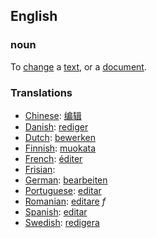 ==English==

===noun===
To [[change]] a [[text]], or a [[document]].

===Translations===

*[[Chinese]]: [[编辑]]
*[[Danish]]: [[rediger]]
*[[Dutch]]: [[bewerken]]
*[[Finnish]]: [[muokata]]
*[[French]]: [[éditer]]
*[[Frisian]]: [[]]
*[[German]]: [[bearbeiten]]
*[[Portuguese]]: [[editar]]
*[[Romanian]]: [[editare]] ''f''
*[[Spanish]]: [[editar]]
*[[Swedish]]: [[redigera]]